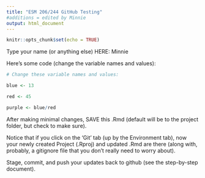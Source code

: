 ```yaml
---
title: "ESM 206/244 GitHub Testing"
#additions = edited by Minnie
output: html_document
---
```


```r
knitr::opts_chunk$set(echo = TRUE)
```

Type your name (or anything else) HERE: Minnie

Here's some code (change the variable names and values):
```r
# Change these variable names and values:

blue <- 13

red <- 45

purple <- blue/red

```

After making minimal changes, SAVE this .Rmd (default will be to the project folder, but check to make sure).

Notice that if you click on the 'Git' tab (up by the Environment tab), now your newly created Project (.Rproj) and updated .Rmd are there (along with, probably, a gitignore file that you don't really need to worry about).

Stage, commit, and push your updates back to github (see the step-by-step document).